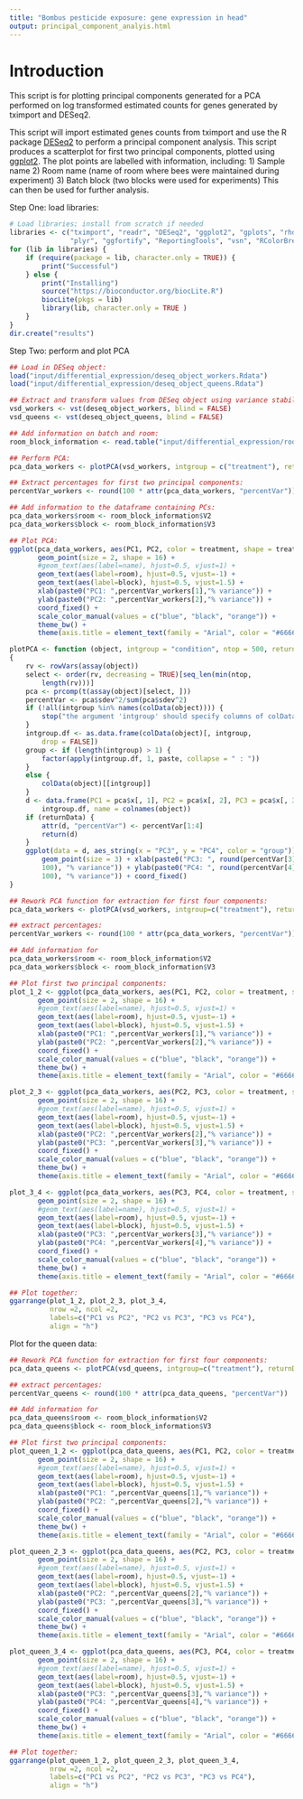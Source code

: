 ```yaml
--- 
title: "Bombus pesticide exposure: gene expression in head"
output: principal_component_analyis.html
--- 
```


# Introduction
This script is for plotting principal components generated for a PCA performed on log transformed estimated counts for genes generated by tximport and DESeq2.

This script will import estimated genes counts from tximport and use the R package [DESeq2](http://bioconductor.org/packages/release/bioc/html/DESeq.html) to perform a principal component analysis. 
This script produces a scatterplot for first two principal components, plotted using [ggplot2](https://cran.r-project.org/web/packages/ggplot2/index.html). The plot points are labelled with information, including:
1) Sample name 
2) Room name (name of room where bees were maintained during experiment)
3) Batch block (two blocks were used for experiments)
This can then be used for further analysis. 

Step One: load  libraries:

```r
# Load libraries; install from scratch if needed
libraries <- c("tximport", "readr", "DESeq2", "ggplot2", "gplots", "rhdf5",
               "plyr", "ggfortify", "ReportingTools", "vsn", "RColorBrewer", "ggpubr", "metaMA")
for (lib in libraries) {
    if (require(package = lib, character.only = TRUE)) {
        print("Successful")
    } else {
        print("Installing")
        source("https://bioconductor.org/biocLite.R")
        biocLite(pkgs = lib)
        library(lib, character.only = TRUE )
    }
}
dir.create("results")
```

Step Two: perform and plot PCA

```r
## Load in DESeq object:
load("input/differential_expression/deseq_object_workers.Rdata")
load("input/differential_expression/deseq_object_queens.Rdata")

## Extract and transform values from DESeq object using variance stabilizing transformations (VST) as recommended in the DESeq2 manual
vsd_workers <- vst(deseq_object_workers, blind = FALSE)
vsd_queens <- vst(deseq_object_queens, blind = FALSE)

## Add information on batch and room:
room_block_information <- read.table("input/differential_expression/room_and_block_information_per_sample.txt", header = FALSE)

## Perform PCA:
pca_data_workers <- plotPCA(vsd_workers, intgroup = c("treatment"), returnData = TRUE)

## Extract percentages for first two principal components:
percentVar_workers <- round(100 * attr(pca_data_workers, "percentVar"))

## Add information to the dataframe containing PCs:
pca_data_workers$room <- room_block_information$V2
pca_data_workers$block <- room_block_information$V3

## Plot PCA:
ggplot(pca_data_workers, aes(PC1, PC2, color = treatment, shape = treatment)) +
       geom_point(size = 2, shape = 16) +
       #geom_text(aes(label=name), hjust=0.5, vjust=1) +
       geom_text(aes(label=room), hjust=0.5, vjust=-1) +
       geom_text(aes(label=block), hjust=0.5, vjust=1.5) + 
       xlab(paste0("PC1: ",percentVar_workers[1],"% variance")) +
       ylab(paste0("PC2: ",percentVar_workers[2],"% variance")) + 
       coord_fixed() +
       scale_color_manual(values = c("blue", "black", "orange")) +
       theme_bw() +
       theme(axis.title = element_text(family = "Arial", color = "#666666", face = "bold", size = 16)) 

```


```r
plotPCA <- function (object, intgroup = "condition", ntop = 500, returnData = FALSE) 
{
    rv <- rowVars(assay(object))
    select <- order(rv, decreasing = TRUE)[seq_len(min(ntop, 
        length(rv)))]
    pca <- prcomp(t(assay(object)[select, ]))
    percentVar <- pca$sdev^2/sum(pca$sdev^2)
    if (!all(intgroup %in% names(colData(object)))) {
        stop("the argument 'intgroup' should specify columns of colData(dds)")
    }
    intgroup.df <- as.data.frame(colData(object)[, intgroup, 
        drop = FALSE])
    group <- if (length(intgroup) > 1) {
        factor(apply(intgroup.df, 1, paste, collapse = " : "))
    }
    else {
        colData(object)[[intgroup]]
    }
    d <- data.frame(PC1 = pca$x[, 1], PC2 = pca$x[, 2], PC3 = pca$x[, 3], PC4 = pca$x[, 4], group = group, 
        intgroup.df, name = colnames(object))
    if (returnData) {
        attr(d, "percentVar") <- percentVar[1:4]
        return(d)
    }
    ggplot(data = d, aes_string(x = "PC3", y = "PC4", color = "group")) + 
        geom_point(size = 3) + xlab(paste0("PC3: ", round(percentVar[3] * 
        100), "% variance")) + ylab(paste0("PC4: ", round(percentVar[4] * 
        100), "% variance")) + coord_fixed()
}

## Rework PCA function for extraction for first four components:
pca_data_workers <- plotPCA(vsd_workers, intgroup=c("treatment"), returnData = T)

## extract percentages:
percentVar_workers <- round(100 * attr(pca_data_workers, "percentVar"))

## Add information for 
pca_data_workers$room <- room_block_information$V2
pca_data_workers$block <- room_block_information$V3

## Plot first two principal components:
plot_1_2 <- ggplot(pca_data_workers, aes(PC1, PC2, color = treatment, shape = treatment)) +
       geom_point(size = 2, shape = 16) +
       #geom_text(aes(label=name), hjust=0.5, vjust=1) +
       geom_text(aes(label=room), hjust=0.5, vjust=-1) +
       geom_text(aes(label=block), hjust=0.5, vjust=1.5) + 
       xlab(paste0("PC1: ",percentVar_workers[1],"% variance")) +
       ylab(paste0("PC2: ",percentVar_workers[2],"% variance")) + 
       coord_fixed() +
       scale_color_manual(values = c("blue", "black", "orange")) +
       theme_bw() +
       theme(axis.title = element_text(family = "Arial", color = "#666666", face = "bold", size = 16)) 

plot_2_3 <- ggplot(pca_data_workers, aes(PC2, PC3, color = treatment, shape = treatment)) +
       geom_point(size = 2, shape = 16) +
       #geom_text(aes(label=name), hjust=0.5, vjust=1) +
       geom_text(aes(label=room), hjust=0.5, vjust=-1) +
       geom_text(aes(label=block), hjust=0.5, vjust=1.5) + 
       xlab(paste0("PC2: ",percentVar_workers[2],"% variance")) +
       ylab(paste0("PC3: ",percentVar_workers[3],"% variance")) + 
       coord_fixed() +
       scale_color_manual(values = c("blue", "black", "orange")) +
       theme_bw() +
       theme(axis.title = element_text(family = "Arial", color = "#666666", face = "bold", size = 16)) 

plot_3_4 <- ggplot(pca_data_workers, aes(PC3, PC4, color = treatment, shape = treatment)) +
       geom_point(size = 2, shape = 16) +
       #geom_text(aes(label=name), hjust=0.5, vjust=1) +
       geom_text(aes(label=room), hjust=0.5, vjust=-1) +
       geom_text(aes(label=block), hjust=0.5, vjust=1.5) + 
       xlab(paste0("PC3: ",percentVar_workers[3],"% variance")) +
       ylab(paste0("PC4: ",percentVar_workers[4],"% variance")) + 
       coord_fixed() +
       scale_color_manual(values = c("blue", "black", "orange")) +
       theme_bw() +
       theme(axis.title = element_text(family = "Arial", color = "#666666", face = "bold", size = 16)) 

## Plot together:
ggarrange(plot_1_2, plot_2_3, plot_3_4,
          nrow =2, ncol =2,
          labels=c("PC1 vs PC2", "PC2 vs PC3", "PC3 vs PC4"),
          align = "h")
```

Plot for the queen data:

```r
## Rework PCA function for extraction for first four components:
pca_data_queens <- plotPCA(vsd_queens, intgroup=c("treatment"), returnData = T)

## extract percentages:
percentVar_queens <- round(100 * attr(pca_data_queens, "percentVar"))

## Add information for 
pca_data_queens$room <- room_block_information$V2
pca_data_queens$block <- room_block_information$V3

## Plot first two principal components:
plot_queen_1_2 <- ggplot(pca_data_queens, aes(PC1, PC2, color = treatment, shape = treatment)) +
       geom_point(size = 2, shape = 16) +
       #geom_text(aes(label=name), hjust=0.5, vjust=1) +
       geom_text(aes(label=room), hjust=0.5, vjust=-1) +
       geom_text(aes(label=block), hjust=0.5, vjust=1.5) + 
       xlab(paste0("PC1: ",percentVar_queens[1],"% variance")) +
       ylab(paste0("PC2: ",percentVar_queens[2],"% variance")) + 
       coord_fixed() +
       scale_color_manual(values = c("blue", "black", "orange")) +
       theme_bw() +
       theme(axis.title = element_text(family = "Arial", color = "#666666", face = "bold", size = 16)) 

plot_queen_2_3 <- ggplot(pca_data_queens, aes(PC2, PC3, color = treatment, shape = treatment)) +
       geom_point(size = 2, shape = 16) +
       #geom_text(aes(label=name), hjust=0.5, vjust=1) +
       geom_text(aes(label=room), hjust=0.5, vjust=-1) +
       geom_text(aes(label=block), hjust=0.5, vjust=1.5) + 
       xlab(paste0("PC2: ",percentVar_queens[2],"% variance")) +
       ylab(paste0("PC3: ",percentVar_queens[3],"% variance")) + 
       coord_fixed() +
       scale_color_manual(values = c("blue", "black", "orange")) +
       theme_bw() +
       theme(axis.title = element_text(family = "Arial", color = "#666666", face = "bold", size = 16)) 

plot_queen_3_4 <- ggplot(pca_data_queens, aes(PC3, PC4, color = treatment, shape = treatment)) +
       geom_point(size = 2, shape = 16) +
       #geom_text(aes(label=name), hjust=0.5, vjust=1) +
       geom_text(aes(label=room), hjust=0.5, vjust=-1) +
       geom_text(aes(label=block), hjust=0.5, vjust=1.5) + 
       xlab(paste0("PC3: ",percentVar_queens[3],"% variance")) +
       ylab(paste0("PC4: ",percentVar_queens[4],"% variance")) + 
       coord_fixed() +
       scale_color_manual(values = c("blue", "black", "orange")) +
       theme_bw() +
       theme(axis.title = element_text(family = "Arial", color = "#666666", face = "bold", size = 16)) 

## Plot together:
ggarrange(plot_queen_1_2, plot_queen_2_3, plot_queen_3_4,
          nrow =2, ncol =2,
          labels=c("PC1 vs PC2", "PC2 vs PC3", "PC3 vs PC4"),
          align = "h")
```
